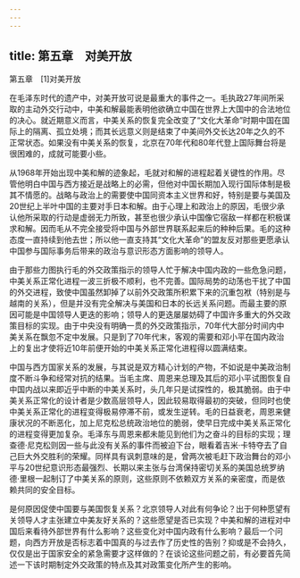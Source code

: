 ```yaml
---
---
---
```

title: 第五章　对美开放
---




第五章　[1]对美开放


在毛泽东时代的遗产中，对美开放可说是最重大的事件之一。毛执政27年间所采取的主动外交行动中，中美和解最能表明他欲确立中国在世界上大国中的合法地位的决心。就近期意义而言，中美关系的恢复完全改变了“文化大革命”时期中国在国际上的隔离、孤立处境；而其长远意义则是结束了中美间外交长达20年之久的不正常状态。如果没有中美关系的恢复，北京在70年代和80年代登上国际舞台将是很困难的，成就可能要小些。

从1968年开始出现中美和解的迹象起，毛就对和解的进程起着关键性的作用。尽管他明白中国与西方接近是战略上的必需，但他对中国长期加入现行国际体制是极其不情愿的。战略与政治上的需要使中国同资本主义世界和好，特别是要与美国及20世纪上半叶中国的主要对手日本和解。由于心理上和政治上的原因，毛很少承认他所采取的行动是虚弱无力所致，甚至也很少承认中国像它宿敌一样都在积极谋求和解。因而毛从不完全接受将中国与外部世界联系起来后的种种后果。毛的这种态度一直持续到他去世；所以他一直支持其“文化大革命”的盟友反对那些更愿承认中国参与国际事务后带来的政治与意识形态方面影响的领导人。

由于那些力图执行毛的外交政策指示的领导人忙于解决中国内政的一些危急问题，中美关系正常化进程一波三折极不顺利，也不完善。国际局势的动荡也干扰了中国的外交进程，致使中国虽然卸掉了以前外交政策所积累下来的沉重包袱（特别是与越南的关系），但是并没有完全解决与美国和日本的长远关系问题。而最主要的原因可能是中国领导人更迭的影响；领导人的更迭屡屡妨碍了中国许多重大的外交政策目标的实现。由于中央没有明确一贯的外交政策指示，70年代大部分时间内中美关系在飘忽不定中发展。只是到了70年代末，客观的需要和邓小平在国内政治上的复出才使将近10年前便开始的中美关系正常化进程得以圆满结束。

中国与西方国家关系的发展，与其说是双方精心计划的产物，不如说是中美政治制度不断斗争和经常对抗的结果。当毛主席、周恩来总理及其后的邓小平试图恢复自中国内战以来即近乎中断的中美关系时，头几年只是试探性的，极其脆弱。由于中美关系正常化的设计者是少数高层领导人，因此较易取得最初的突破，但同时也使中美关系正常化的进程变得极易停滞不前，或发生逆转。毛的日益衰老，周恩来健康状况的不断恶化，加上尼克松总统政治地位的脆弱，使早日完成中美关系正常化的进程变得更加复杂。毛泽东与周恩来都未能见到他们为之奋斗的目标的实现；理查德·尼克松则因一些与此没有关系的事件而被迫下台，眼看着吉米·卡特夺去了自己巨大外交胜利的荣耀。同样具有讽刺意味的是，曾两次被毛赶下政治舞台的邓小平与20世纪意识形态最强烈、长期以来主张与台湾保持密切关系的美国总统罗纳德·里根一起制订了中美关系的原则，这些原则不依赖双方关系的亲密度，而是依赖共同的安全目标。

是何原因促使中国要与美国恢复关系？北京领导人对此有何争论？出于何种愿望有关领导人才主张建立中美友好关系的？这些愿望是否已实现？中美和解的进程对中国后来看待外部世界有什么影响？这些变化对中国内政有什么影响？最后一个问题，向西方开放是否标志着中国真的与过去作了历史性的告别？抑或是不会持久，仅仅是出于国家安全的紧急需要才这样做的？在谈论这些问题之前，有必要首先简述一下该时期制定外交政策的特点及其对政策变化所产生的影响。